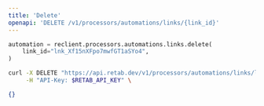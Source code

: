 ```yaml
---
title: 'Delete'
openapi: 'DELETE /v1/processors/automations/links/{link_id}'
---
```


<RequestExample>

```python python
automation = reclient.processors.automations.links.delete(
    link_id="lnk_Xf15nXFpo7mwfGT1aSYo4",
)
```

```bash curl
curl -X DELETE "https://api.retab.dev/v1/processors/automations/links/lnk_Xf15nXFpo7mwfGT1aSYo4" \
     -H "API-Key: $RETAB_API_KEY" \

```

</RequestExample>

<ResponseExample>

```json
{}
```
</ResponseExample>